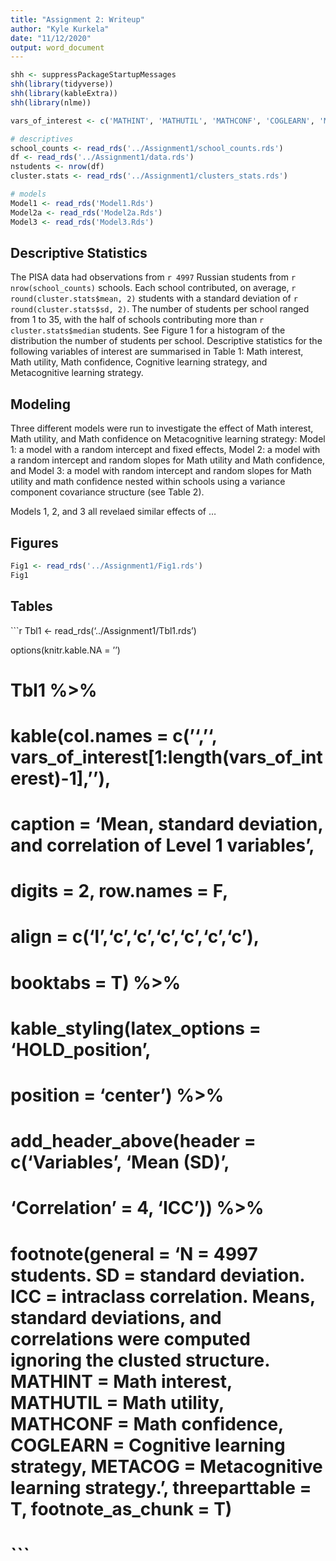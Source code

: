 ```yaml
---
title: "Assignment 2: Writeup"
author: "Kyle Kurkela"
date: "11/12/2020"
output: word_document
---
```


```r
shh <- suppressPackageStartupMessages
shh(library(tidyverse))
shh(library(kableExtra))
shh(library(nlme))

vars_of_interest <- c('MATHINT', 'MATHUTIL', 'MATHCONF', 'COGLEARN', 'METACOG')

# descriptives
school_counts <- read_rds('../Assignment1/school_counts.rds')
df <- read_rds('../Assignment1/data.rds')
nstudents <- nrow(df)
cluster.stats <- read_rds('../Assignment1/clusters_stats.rds')

# models
Model1 <- read_rds('Model1.Rds')
Model2a <- read_rds('Model2a.Rds')
Model3 <- read_rds('Model3.Rds')
```

## Descriptive Statistics

The PISA data had observations from `r 4997` Russian students from `r nrow(school_counts)` schools. Each school contributed, on average, `r round(cluster.stats$mean, 2)` students with a standard deviation of `r round(cluster.stats$sd, 2)`. The number of students per school ranged from 1 to 35, with the half of schools contributing more than `r cluster.stats$median` students. See Figure 1 for a histogram of the distribution the number of students per school. Descriptive statistics for the following variables of interest are summarised in Table 1: Math interest, Math utility, Math confidence, Cognitive learning strategy, and Metacognitive learning strategy.

## Modeling

Three different models were run to investigate the effect of Math interest, Math utility, and Math confidence on Metacognitive learning strategy: Model 1: a model with a random intercept and fixed effects, Model 2: a model with a random intercept and random slopes for Math utility and Math confidence, and Model 3: a model with random intercept and random slopes for Math utility and math confidence nested within schools using a variance component covariance structure (see Table 2). 

Models 1, 2, and 3 all revelaed similar effects of ...

## Figures

```r
Fig1 <- read_rds('../Assignment1/Fig1.rds')
Fig1
```
  
## Tables

```r
Tbl1 <- read_rds('../Assignment1/Tbl1.rds')

options(knitr.kable.NA = '')

# Tbl1 %>%
#   kable(col.names = c('','', vars_of_interest[1:length(vars_of_interest)-1], ''), 
#         caption = 'Mean, standard deviation, and correlation of Level 1 variables',
#         digits = 2, row.names = F,
#         align = c('l','c','c','c','c','c','c'),
#         booktabs = T) %>%
#   kable_styling(latex_options = 'HOLD_position',
#                 position = 'center') %>%
#   add_header_above(header = c('Variables', 'Mean (SD)',
#                               'Correlation' = 4, 'ICC')) %>%
#   footnote(general = 'N = 4997 students. SD = standard deviation. ICC = intraclass correlation. Means, standard deviations, and correlations were computed ignoring the clusted structure. MATHINT = Math interest, MATHUTIL = Math utility, MATHCONF = Math confidence, COGLEARN = Cognitive learning strategy, METACOG = Metacognitive learning strategy.', threeparttable = T, footnote_as_chunk = T)
# ```

